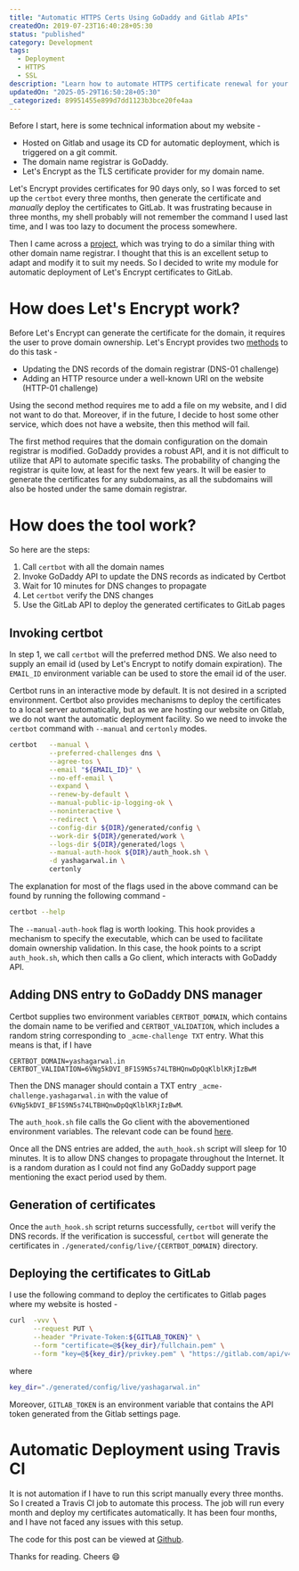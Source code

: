 ```yaml
---
title: "Automatic HTTPS Certs Using GoDaddy and Gitlab APIs"
createdOn: 2019-07-23T16:40:28+05:30
status: "published"
category: Development
tags:
  - Deployment
  - HTTPS
  - SSL
description: "Learn how to automate HTTPS certificate renewal for your GitLab-hosted site using GoDaddy and Let's Encrypt, saving time and hassle."
updatedOn: "2025-05-29T16:50:28+05:30"
_categorized: 89951455e899d7dd1123b3bce20fe4aa
---
```


Before I start, here is some technical information about my website -

- Hosted on Gitlab and usage its CD for automatic deployment, which is triggered
  on a git commit.
- The domain name registrar is GoDaddy.
- Let's Encrypt as the TLS certificate provider for my domain name.

Let's Encrypt provides certificates for 90 days only, so I was forced to set up
the `certbot` every three months, then generate the certificate and _manually_
deploy the certificates to GitLab. It was frustrating because in three months,
my shell probably will not remember the command I used last time, and I was too
lazy to document the process somewhere.

Then I came across a [project](https://github.com/pallavagarwal07/NamesiloCert),
which was trying to do a similar thing with other domain name registrar. I
thought that this is an excellent setup to adapt and modify it to suit my needs.
So I decided to write my module for automatic deployment of Let's Encrypt
certificates to GitLab.

# How does Let's Encrypt work?

Before Let's Encrypt can generate the certificate for the domain, it requires
the user to prove domain ownership. Let's Encrypt provides two
[methods](https://letsencrypt.org/docs/challenge-types/) to do this task -

- Updating the DNS records of the domain registrar (DNS-01 challenge)
- Adding an HTTP resource under a well-known URI on the website (HTTP-01
  challenge)

Using the second method requires me to add a file on my website, and I did not
want to do that. Moreover, if in the future, I decide to host some other
service, which does not have a website, then this method will fail.

The first method requires that the domain configuration on the domain registrar
is modified. GoDaddy provides a robust API, and it is not difficult to utilize
that API to automate specific tasks. The probability of changing the registrar
is quite low, at least for the next few years. It will be easier to generate the
certificates for any subdomains, as all the subdomains will also be hosted under
the same domain registrar.

# How does the tool work?

So here are the steps:

1. Call `certbot` with all the domain names
2. Invoke GoDaddy API to update the DNS records as indicated by Certbot
3. Wait for 10 minutes for DNS changes to propagate
4. Let `certbot` verify the DNS changes
5. Use the GitLab API to deploy the generated certificates to GitLab pages

## Invoking certbot

In step 1, we call `certbot` will the preferred method DNS. We also need to
supply an email id (used by Let's Encrypt to notify domain expiration). The
`EMAIL_ID` environment variable can be used to store the email id of the user.

Certbot runs in an interactive mode by default. It is not desired in a scripted
environment. Certbot also provides mechanisms to deploy the certificates to a
local server automatically, but as we are hosting our website on Gitlab, we do
not want the automatic deployment facility. So we need to invoke the `certbot`
command with `--manual` and `certonly` modes.

```bash
certbot   --manual \
          --preferred-challenges dns \
          --agree-tos \
          --email "${EMAIL_ID}" \
          --no-eff-email \
          --expand \
          --renew-by-default \
          --manual-public-ip-logging-ok \
          --noninteractive \
          --redirect \
          --config-dir ${DIR}/generated/config \
          --work-dir ${DIR}/generated/work \
          --logs-dir ${DIR}/generated/logs \
          --manual-auth-hook ${DIR}/auth_hook.sh \
          -d yashagarwal.in \
          certonly
```

The explanation for most of the flags used in the above command can be found by
running the following command -

```bash
certbot --help
```

The `--manual-auth-hook` flag is worth looking. This hook provides a mechanism
to specify the executable, which can be used to facilitate domain ownership
validation. In this case, the hook points to a script `auth_hook.sh`, which then
calls a Go client, which interacts with GoDaddy API.

## Adding DNS entry to GoDaddy DNS manager

Certbot supplies two environment variables `CERTBOT_DOMAIN`, which contains the
domain name to be verified and `CERTBOT_VALIDATION`, which includes a random
string corresponding to `_acme-challenge TXT` entry. What this means is that, if
I have

```text
CERTBOT_DOMAIN=yashagarwal.in
CERTBOT_VALIDATION=6VNg5kDVI_BF1S9N5s74LTBHQnwDpQqKlblKRjIzBwM
```

Then the DNS manager should contain a TXT entry `_acme-challenge.yashagarwal.in`
with the value of `6VNg5kDVI_BF1S9N5s74LTBHQnwDpQqKlblKRjIzBwM`.

The `auth_hook.sh` file calls the Go client with the abovementioned environment
variables. The relevant code can be found
[here](https://github.com/yashhere/GoDaddy-GitLab-Certs/blob/master/auth_hook.sh).

Once all the DNS entries are added, the `auth_hook.sh` script will sleep for 10
minutes. It is to allow DNS changes to propagate throughout the Internet. It is
a random duration as I could not find any GoDaddy support page mentioning the
exact period used by them.

## Generation of certificates

Once the `auth_hook.sh` script returns successfully, `certbot` will verify the
DNS records. If the verification is successful, `certbot` will generate the
certificates in `./generated/config/live/{CERTBOT_DOMAIN}` directory.

## Deploying the certificates to GitLab

I use the following command to deploy the certificates to Gitlab pages where my
website is hosted -

```bash
curl  -vvv \
      --request PUT \
      --header "Private-Token:${GITLAB_TOKEN}" \
      --form "certificate=@${key_dir}/fullchain.pem" \
      --form "key=@${key_dir}/privkey.pem" \ "https://gitlab.com/api/v4/projects/yashhere%2Fyashhere.gitlab.io/pages/domains/yashagarwal.in"
```

where

```bash
key_dir="./generated/config/live/yashagarwal.in"
```

Moreover, `GITLAB_TOKEN` is an environment variable that contains the API token
generated from the Gitlab settings page.

# Automatic Deployment using Travis CI

It is not automation if I have to run this script manually every three months.
So I created a Travis CI job to automate this process. The job will run every
month and deploy my certificates automatically. It has been four months, and I
have not faced any issues with this setup.

The code for this post can be viewed at
[Github](https://github.com/yashhere/GoDaddy-GitLab-Certs).

Thanks for reading. Cheers 😄
